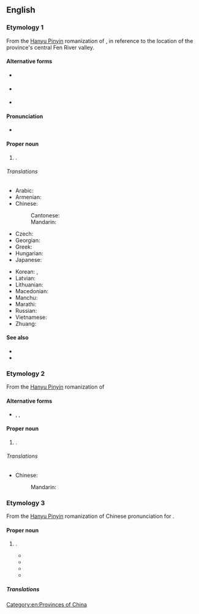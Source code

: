 {{also|Shānxī|Shaanxi}}
==English==
{{Wikipedia}}
{{commonscat}}

===Etymology 1===
From the [[Hanyu Pinyin]] romanization of {{etyl|zh|en}} {{m|zh|山西||[Land] [[west|West]] of the [Taihang] [[mountain|Mountains]]|tr=Shānxī}}, in reference to the location of the province's central Fen River valley.

====Alternative forms====
* {{qualifier|from [[Wade-Giles]]}} {{l|en|Shan-hsi}}
* {{qualifier|{{w|Chinese Postal Map Romanization}}}} {{l|en|Shansi}} 
* {{q|obsolete}} {{l|en|Xansi}}

====Pronunciation====
* {{IPA|en|/ˈʃɑnˈʃi/}}

====Proper noun====
{{en-proper noun}}

# {{place|en|province|in the northern part of|c/China}}.

======Translations======
{{trans-top|province of China}}
* Arabic: {{t|ar|شَانْشِي|m}}
* Armenian: {{t|hy|Շանսի}}
* Chinese:
*: Cantonese: {{t|yue|山西|tr=saan1 sai1}}
*: Mandarin: {{t+|cmn|山西|tr=Shānxī|sc=Hani}}
* Czech: {{t|cs|Šan-si}}
* Georgian: {{t+|ka|შანსი}}
* Greek: {{t|el|Σανσί}}
* Hungarian: {{t|hu|Sanhszi}}
* Japanese: {{t|ja|山西|tr=さんせい, Sansei}}
{{trans-mid}}
* Korean: {{t|ko|^산시}}, {{t|ko|산서}}
* Latvian: {{t|lv|Šaņsji}}
* Lithuanian: {{t|lt|Šansi}}
* Macedonian: {{t|mk|Шансји}}
* Manchu: {{t|mnc|ᠰᠠᠨᠰᡳ}}
* Marathi: {{t|mr|शान्शी}}
* Russian: {{t|ru|Шаньси́|f}}
* Vietnamese: {{t|vi|Sơn Tây}}
* Zhuang: {{t|za|Sanhsih}}
{{trans-bottom}}

====See also====
* {{l|en|Taiyuan}}
* {{l|en|Shaanxi}}

===Etymology 2===
From the [[Hanyu Pinyin]] romanization of {{etyl|zh|en}} {{m|zh|山溪|tr=Shānxī}}

====Alternative forms====
* {{l|en|Shan-ch’i}}, {{l|en|Shan-hsi}}, {{l|en|Shansi}}

====Proper noun====
{{en-proper noun}}

# {{place|en|urban village|district/Shimen|special municipality/New Taipei|c/Taiwan}}.

======Translations======
{{trans-top|urban village in northern Taiwan}}
* Chinese:
*: Mandarin: {{t|cmn|山溪|tr=Shānxī|sc=Hani}}
{{trans-mid}}
{{trans-bottom}}

===Etymology 3===
From the [[Hanyu Pinyin]] romanization of {{etyl|cmn|en}} Chinese pronunciation for {{zh-l|陝西}}.

====Proper noun====
{{en-proper noun}}

# {{lb|en|proscribed}} {{alternative form of|en|Shaanxi}}.
#* {{quote-book
|en
|year=1997
|author=Donald J. Marion
|title=The Chinese Filmography: The 2444 Feature Films Produced by Studios in the People's Republic of China from 1949 through 1995
|url=https://archive.org/details/chinesefilmograp0000mari/
|publisher={{w|McFarland & Company}}
|ISBN=0-7864-0305-5
|LCCN=96-49551
|OCLC=493528511
|OL=1009518M
|page=212
|pageurl=https://archive.org/details/chinesefilmograp0000mari/page/212/
|text=After the Red Army sets up headquarters at Yanan in north '''Shanxi''' province, he accepts a frontline post in repelling the Japanese invasion, and becomes commander of the New Fourth Army.}}
#* {{quote-book
|en
|year=2003
|author=Guangqiu Xu
|title=Imperial China, 617-1644
|series=World Eras
|url=https://archive.org/details/imperialchina6170000unse/
|volume=7
|ISBN=0-7876-1708-3
|LCCN=2002007914
|OCLC=1020890979
|OL=11093338M
|page=98
|pageurl=https://archive.org/details/imperialchina6170000unse/page/98/
|text='''634''' ·The Palace of Great Clarity, an imperial resort including residential and official buildings, is constructed northwest of Chang’an in '''Shanxi''' Province.<br>'''636''' ·The Zhaoling (Clarity Tomb) of Emperor Taizong is built in Liquan County, '''Shanxi''' Province. The tomb includes the well-known stone sculpture ''Six Horses of the Clarity Tomb''.}}
#* {{quote-book
|en
|year=2005
|author=Fiona Fordyce
|chapter=Selenium Deficiency and Toxicity in the Environment
|title=Essentials of Medical Geology: Impacts of the Natural Environment on Public Health
|url=https://archive.org/details/essentialsofmedi0000unse_z2t7/
|ISBN=0-12-636341-2
|OCLC=856591264
|OL=7328963M
|page=400
|pageurl=https://archive.org/details/essentialsofmedi0000unse_z2t7/page/400/
|text=In China, an outbreak of endemic human selenosis was reported in Enshi District, Hubei Province, and in Ziyang County, '''Shanxi''' Province, during the 1960s.}}
#* {{quote-book
|en
|year=2008
|author=James MacManus
|title=Ocean Devil
|url=https://archive.org/details/oceandevillifele0000macm/
|publisher={{w|Harper Perennial}}
|ISBN=978-0-00-727075-0
|OCLC=182663117
|OL=22532988M
|page=148
|pageurl=https://archive.org/details/oceandevillifele0000macm/page/148/
|passage=Production around the town of Ankang, a hundred miles south of Xian in '''Shanxi''' province, dropped by 25 per cent.}}

=====Translations=====
{{trans-see|Shaanxi}}

[[Category:en:Provinces of China]]
